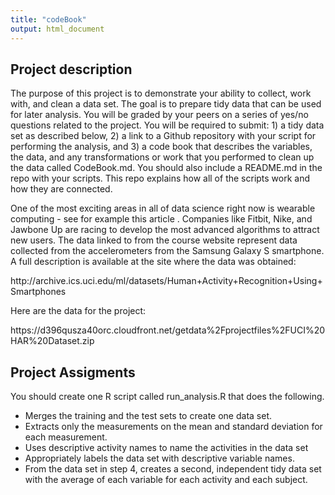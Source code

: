 ```yaml
---
title: "codeBook"
output: html_document
---
```


## Project description
The purpose of this project is to demonstrate your ability to collect, work with, and clean a data set. The goal is to prepare tidy data that can be used for later analysis. You will be graded by your peers on a series of yes/no questions related to the project. You will be required to submit: 1) a tidy data set as described below, 2) a link to a Github repository with your script for performing the analysis, and 3) a code book that describes the variables, the data, and any transformations or work that you performed to clean up the data called CodeBook.md. You should also include a README.md in the repo with your scripts. This repo explains how all of the scripts work and how they are connected.

One of the most exciting areas in all of data science right now is wearable computing - see for example this article . Companies like Fitbit, Nike, and Jawbone Up are racing to develop the most advanced algorithms to attract new users. The data linked to from the course website represent data collected from the accelerometers from the Samsung Galaxy S smartphone. A full description is available at the site where the data was obtained:

http://archive.ics.uci.edu/ml/datasets/Human+Activity+Recognition+Using+Smartphones

Here are the data for the project:

https://d396qusza40orc.cloudfront.net/getdata%2Fprojectfiles%2FUCI%20HAR%20Dataset.zip


## Project Assigments

You should create one R script called run_analysis.R that does the following.

- Merges the training and the test sets to create one data set.
- Extracts only the measurements on the mean and standard deviation for each measurement.
- Uses descriptive activity names to name the activities in the data set
- Appropriately labels the data set with descriptive variable names.
- From the data set in step 4, creates a second, independent tidy data set with the average of each variable for each activity and each subject.

